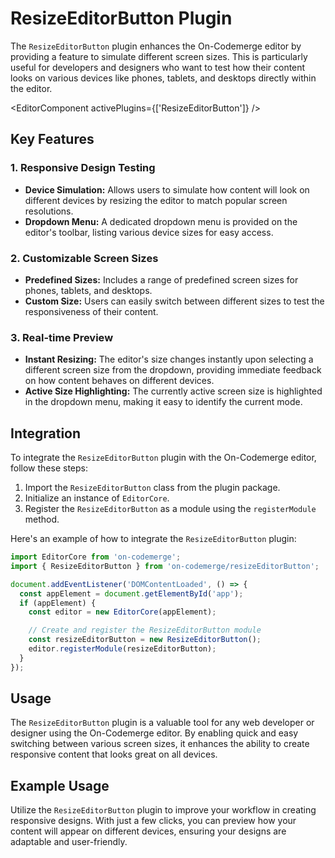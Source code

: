 # ResizeEditorButton Plugin

The `ResizeEditorButton` plugin enhances the On-Codemerge editor by providing a feature to simulate different screen sizes. This is particularly useful for developers and designers who want to test how their content looks on various devices like phones, tablets, and desktops directly within the editor.


<EditorComponent activePlugins={['ResizeEditorButton']} />

## Key Features

### 1. Responsive Design Testing

- **Device Simulation:** Allows users to simulate how content will look on different devices by resizing the editor to match popular screen resolutions.
- **Dropdown Menu:** A dedicated dropdown menu is provided on the editor's toolbar, listing various device sizes for easy access.

### 2. Customizable Screen Sizes

- **Predefined Sizes:** Includes a range of predefined screen sizes for phones, tablets, and desktops.
- **Custom Size:** Users can easily switch between different sizes to test the responsiveness of their content.

### 3. Real-time Preview

- **Instant Resizing:** The editor's size changes instantly upon selecting a different screen size from the dropdown, providing immediate feedback on how content behaves on different devices.
- **Active Size Highlighting:** The currently active screen size is highlighted in the dropdown menu, making it easy to identify the current mode.

## Integration

To integrate the `ResizeEditorButton` plugin with the On-Codemerge editor, follow these steps:

1. Import the `ResizeEditorButton` class from the plugin package.
2. Initialize an instance of `EditorCore`.
3. Register the `ResizeEditorButton` as a module using the `registerModule` method.

Here's an example of how to integrate the `ResizeEditorButton` plugin:

```javascript
import EditorCore from 'on-codemerge';
import { ResizeEditorButton } from 'on-codemerge/resizeEditorButton';

document.addEventListener('DOMContentLoaded', () => {
  const appElement = document.getElementById('app');
  if (appElement) {
    const editor = new EditorCore(appElement);

    // Create and register the ResizeEditorButton module
    const resizeEditorButton = new ResizeEditorButton();
    editor.registerModule(resizeEditorButton);
  }
});
```

## Usage

The `ResizeEditorButton` plugin is a valuable tool for any web developer or designer using the On-Codemerge editor. By enabling quick and easy switching between various screen sizes, it enhances the ability to create responsive content that looks great on all devices.

## Example Usage

Utilize the `ResizeEditorButton` plugin to improve your workflow in creating responsive designs. With just a few clicks, you can preview how your content will appear on different devices, ensuring your designs are adaptable and user-friendly.
